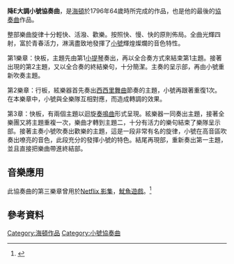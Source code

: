 '''降E大調小號協奏曲'''，是[[海頓|海頓]]於1796年64歲時所完成的作品，也是他的最後的[[協奏曲|協奏曲]]作品。

整部樂曲旋律十分輕快、活潑、歡樂。按照快、慢、快的原則佈局。全曲光輝四射，富於青春活力，淋漓盡致地發揮了[[小號|小號]]輝煌燦爛的音色特性。

第1樂章：快板，主題先由第1[[小提琴|小提琴]]奏出，再以全合奏方式來結束第1主題。接著出現的第2主題，又以全合奏的終結樂句，十分簡潔。主奏的呈示部，再由小號重新吹奏主題。

第2樂章：行板，絃樂器首先奏出[[西西里舞曲|西西里舞曲]]節奏的主題，小號再跟著重復1次。在本樂章中，小號與全樂隊互相對應，而造成轉調的效果。

第3章：快板，有兩個主題以迴旋[[奏鳴曲|奏鳴曲]]形式呈現。絃樂器一同奏出主題，接著全樂團又將主題重複一次，樂曲才轉到主題二，十分有活力的樂句結束了樂隊呈示部。接著主奏小號吹奏出歡樂的主題，這是一段非常有名的旋律，小號在高音區吹奏出嘹亮的音色，此段充分的發揮小號的特色。結尾再現部，重新奏出第一主題，並且直接把樂曲帶進終結部。

== 音樂應用 ==
此協奏曲的第三樂章曾用於[[Netflix原創節目列表|Netflix 影集]]，[[魷魚遊戲|魷魚遊戲]]。<ref>{{cite web |last1=Hall |first1=Sophia Alexandra |title=Squid Game soundtrack: who composed the score, and what classical music is in the Netflix show? |url=https://www.classicfm.com/discover-music/periods-genres/film-tv/squid-game-netflix-classical-music-soundtrack/ |website=Classic FM |publisher=Global Media & Entertainment Ltd |access-date=6 December 2021 |archive-date=2021-11-05 |archive-url=https://web.archive.org/web/20211105163240/https://www.classicfm.com/discover-music/periods-genres/film-tv/squid-game-netflix-classical-music-soundtrack/ |dead-url=no }}</ref>

== 參考資料 ==
{{reflist}}

[[Category:海頓作品|Category:海頓作品]]
[[Category:小號協奏曲|Category:小號協奏曲]]